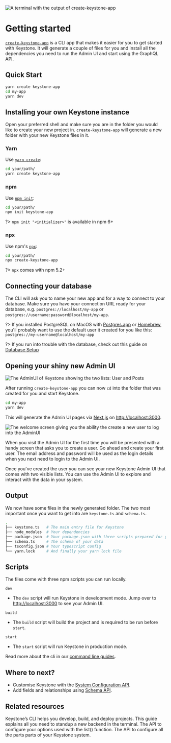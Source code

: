 
![A terminal with the output of create-keystone-app](/assets/walkthroughs/getting-started/cover.svg)

# Getting started

[`create-keystone-app`](https://github.com/keystonejs/create-keystone-app) is a CLI app that makes it easier for you to get started with Keystone.
It will generate a couple of files for you and install all the dependencies you need to run the Admin UI and start using the GraphQL API.

## Quick Start

```sh
yarn create keystone-app
cd my-app
yarn dev
```

## Installing your own Keystone instance

Open your preferred shell and make sure you are in the folder you would like to create your new project in.
`create-keystone-app` will generate a new folder with your new Keystone files in it.

### Yarn

Use [`yarn create`](https://classic.yarnpkg.com/en/docs/cli/create/):

```sh
cd your/path/
yarn create keystone-app
```

### npm

Use [`npm init`](https://docs.npmjs.com/cli/v7/commands/npm-init):

```sh
cd your/path/
npm init keystone-app
```

?> `npm init "<initializer>"` is available in npm 6+

### npx

Use npm's [`npx`](https://docs.npmjs.com/cli/v7/commands/npx):

```sh
cd your/path/
npx create-keystone-app
```

?> `npx` comes with npm 5.2+

## Connecting your database

The CLI will ask you to name your new app and for a way to connect to your database.
Make sure you have your connection URL ready for your database, e.g. `postgres://localhost/my-app` or `postgres://username:password@localhost/my-app`.

?> If you installed PostgreSQL on MacOS with [Postgres.app](https://postgresapp.com) or [Homebrew](https://brew.sh), you'll probably want to use the default user it created for you like this: `postgres://my-username@localhost/my-app`

?> If you run into trouble with the database, check out this guide on [Database Setup](https://www.keystonejs.com/quick-start/adapters)

## Opening your shiny new Admin UI

![The AdminUI of Keystone showing the two lists: User and Posts](/assets/walkthroughs/getting-started/adminui.png)

After running `create-keystone-app` you can now `cd` into the folder that was created for you and start Keystone.

```sh
cd my-app
yarn dev
```

This will generate the Admin UI pages via [Next.js](https://nextjs.org/) on [http://localhost:3000](http://localhost:3000).

![The welcome screen giving you the ability the create a new user to log into the AdminUI](/assets/walkthroughs/getting-started/welcome-screen.png)

When you visit the Admin UI for the first time you will be presented with a handy screen that asks you to create a user.
Go ahead and create your first user.
The email address and password will be used as the login details when you next need to login to the Admin UI.

Once you've created the user you can see your new Keystone Admin UI that comes with two visible lists.
You can use the Admin UI to explore and interact with the data in your system.

## Output

We now have some files in the newly generated folder. The two most important once you want to get into are `keystone.ts` and `schema.ts`.

```sh
.
├── keystone.ts   # The main entry file for Keystone
├── node_modules  # Your dependencies
├── package.json  # Your package.json with three scripts prepared for you
├── schema.ts     # The schema of your data
├── tsconfig.json # Your typescript config
└── yarn.lock     # And finally your yarn lock file
```

## Scripts

The files come with three npm scripts you can run locally.

`dev`

- The `dev` script will run Keystone in development mode.
  Jump over to [http://localhost:3000](http://localhost:3000) to see your Admin UI.

`build`

- The `build` script will build the project and is required to be run before `start`.

`start`

- The `start` script will run Keystone in production mode.

Read more about the cli in our [command line guides](/guides/cli).

## Where to next?

- Customise Keystone with the [System Configuration API](/apis/config).
- Add fields and relationships using [Schema API](/apis/schema).

## Related resources

<RelatedContent>
  <Well
    heading="Keystone CLI Guide"
    href="/docs/guides/cli"
    >
    Keystone’s CLI helps you develop, build, and deploy projects. This guide explains all you need to standup a new backend in the terminal.
  </Well>
  <Well
    heading="Schema API Reference"
    href="/docs/apis/schema"
    >
    The API to configure your  options used with the <InlineCode>list()</InlineCode> function.
  </Well>
  <Well
    heading="Config API Reference"
    href="/docs/apis/config"
    >
    The API to configure all the parts parts of your Keystone system.
  </Well>
</RelatedContent>

